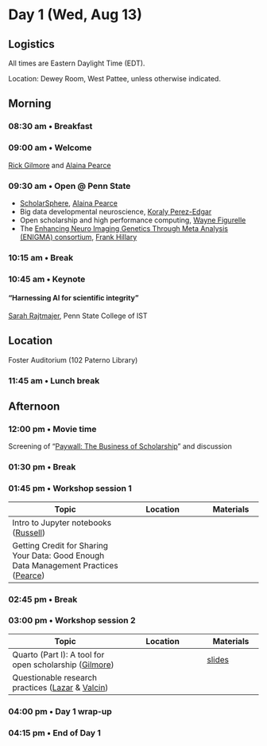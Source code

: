 # Day 1 (Wed, Aug 13)

::: {.callout-note}
## Logistics
All times are Eastern Daylight Time (EDT).

Location: Dewey Room, West Pattee, unless otherwise indicated.
:::

## Morning {- #day_1_am}

### 08:30 am • Breakfast {-}

### 09:00 am • Welcome {-}

[Rick Gilmore](directors.qmd#rick-gilmore) and [Alaina Pearce](directors.qmd#alaina-pearce)

### 09:30 am • Open @ Penn State {- #day_1_plenary_1}

- [ScholarSphere](https://scholarsphere.psu.edu), [Alaina Pearce](directors.qmd#alaina-pearce)
- Big data developmental neuroscience, [Koraly Perez-Edgar](presenters.qmd#koraly-pérez-edgar)
- Open scholarship and high performance computing, [Wayne Figurelle](presenters.qmd#wayne-figurelle)
- The [Enhancing Neuro Imaging Genetics Through Meta Analysis (ENIGMA) consortium](https://enigma.ini.usc.edu), [Frank Hillary](program-committee.qmd#frank-hillary)

### 10:15 am • Break  {-}

### 10:45 am • Keynote {- #day_1_plenary_2}

#### "**Harnessing AI for scientific integrity**"

[Sarah Rajtmajer](program-committee.qmd#sarah-rajtmajer), Penn State College of IST

::: {.callout-important}
## Location

Foster Auditorium (102 Paterno Library)
:::

### 11:45 am • Lunch break {-}

## Afternoon {- #day_1_pm}

### 12:00 pm • Movie time

Screening of "[Paywall: The Business of Scholarship](https://en.wikipedia.org/wiki/Paywall:_The_Business_of_Scholarship)" and discussion

### 01:30 pm • Break {-}

### 01:45 pm • Workshop session 1 {- #day_1_pm_session_1}

| Topic | Location | Materials |
|--------------|----------|-------|
| Intro to Jupyter notebooks ([Russell](presenters.qmd#john-russell)) | | |
| Getting Credit for Sharing Your Data: Good Enough Data Management Practices ([Pearce](directors.qmd#alaina-pearce)) | | |

### 02:45 pm • Break {-}

### 03:00 pm • Workshop session 2 {- #day_1_pm_session_2}

| Topic | Location | Materials |
|--------------|----------|-------|
| Quarto (Part I): A tool for open scholarship ([Gilmore](directors.qmd#rick-gilmore)) |  | [slides](https://penn-state-open-science.github.io/bootcamp-2025-quarto-I) |
| Questionable research practices ([Lazar](program-committee.qmd#nicole-lazar) & [Valcin](program-committee.qmd#jennifer-valcin))| | |

### 04:00 pm • Day 1 wrap-up

### 04:15 pm • End of Day 1 {-}
